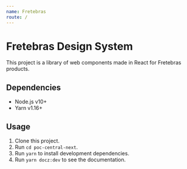 ```yaml
---
name: Fretebras
route: /
---
```


# Fretebras Design System

This project is a library of web components made in React for Fretebras products.

## Dependencies
- Node.js v10+
- Yarn v1.16+

## Usage
1. Clone this project.
2. Run `cd poc-central-next`.
3. Run `yarn` to install development dependencies.
5. Run `yarn docz:dev` to see the documentation.
